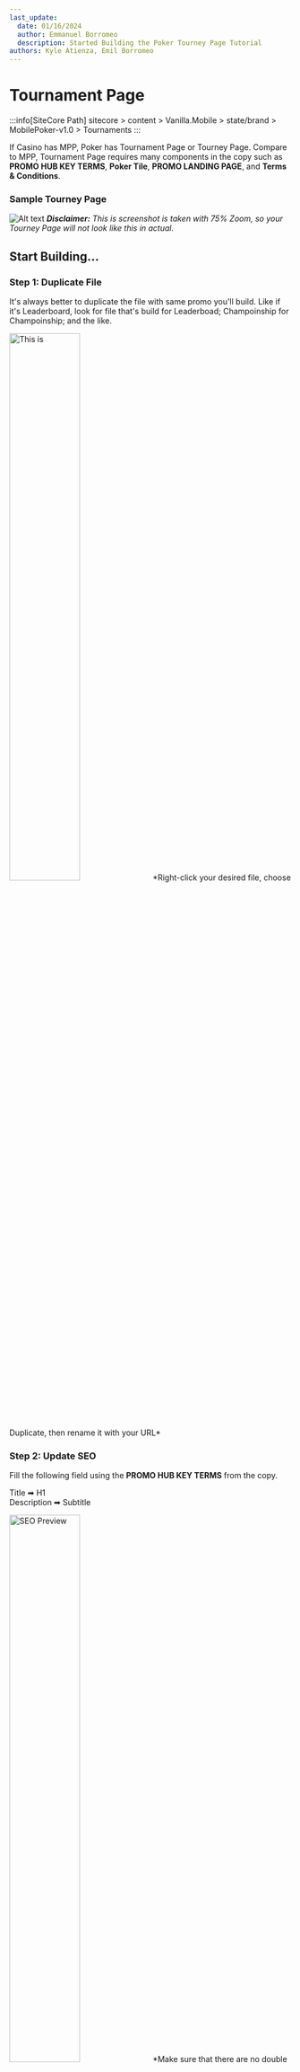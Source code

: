```yaml
---
last_update:
  date: 01/16/2024
  author: Emmanuel Borromeo
  description: Started Building the Poker Tourney Page Tutorial
authors: Kyle Atienza, Emil Borromeo
---
```



# Tournament Page

:::info[SiteCore Path]
sitecore > content > Vanilla.Mobile > state/brand > MobilePoker-v1.0 > Tournaments
:::

If Casino has MPP, Poker has Tournament Page or Tourney Page. Compare to MPP, Tournament Page requires many components in the copy such as **PROMO HUB KEY TERMS**, **Poker Tile**, **PROMO LANDING PAGE**, and **Terms & Conditions**.

### Sample Tourney Page

![Alt text](<../../static/img/builds/tourney-page/tourney page.png>)
***Disclaimer:** This is screenshot is taken with 75% Zoom, so your Tourney Page will not look like this in actual.*

## Start Building...

### Step 1: Duplicate File

It's always better to duplicate the file with same promo you'll build. Like if it's Leaderboard, look for file that's build for Leaderboad; Champoinship for Champoinship; and the like.  

<img width="50%" src={tourneyPage0} alt="This is " />
*Right-click your desired file, choose Duplicate, then rename it with your URL*

### Step 2: Update SEO

Fill the following field using the **PROMO HUB KEY TERMS** from the copy.

Title ➡ H1  
Description ➡ Subtitle

<img src={tourneyPage2} width="50%" alt="SEO Preview " />
*Make sure that there are no double space, and space after the sentence/phrase*
{/* className="mx-auto" */}

### Step 3: Update Synopsis

Fill the followng fields using the **Poker Tile** from the copy.

SypnosisImage ➡ Poker Tiles-640x320 Asset  
SypnosisTitle ➡ H1  
SypnosisDescription ➡ Subtitle  

<img src={tourneyPage3} width="50%" alt="Synopsis Preview " />

### Step 4: Update MainContent1

This Content should follow this format:

```html
<h1><strong>UPPERCASE PROMO NAME</strong> </h1>
<h2><strong>Camel Case Subtitle</strong><h2>
<h2 style="color: #(State Hex Color);"> <strong>Promo Date</strong>\</h2>
<p>Sentence case. Promotional description</p>
<p>Most of the time this contains Table, follow Table formatting on the link provided below.</p>
<p><em>Please make sure to read our full Terms and Conditions before participating in this promotion.</em></p>
<p><a class="btn" style="background: #{State Hex Color); color: #ffffff;" href="{SmartLink}">{CTA}</a></p>
```

Fill this content using the following:

PROMO NAME ➡ Text found on PROMO LANDING PAGE's Main Image [MPP 1080x486]  
Subtitle ➡ PROMO LANDING PAGE's Subtitle  
Promo Date ➡ PROMO LANDING PAGE's Promotional Dates  
Promo description ➡ PROMO LANDING PAGE's Promotional Description  
CTA ➡ Depends on the Promo. Check [CTA Docs Page](../builds/cta) for an exhaustive list of CTAs.  

<div className="flex gap-2" >
<img src={tourneyPage4} width="50%" alt="MainContent1 Preview " />
<img src={tourneyPage41} width="50%" alt="MainContent1 Preview " />
</div>  
*You can either click **Show editor, then go to HTML TAB** (found below the text editor) or **Edit HTML** to insert the required content.*
<br />
:::info
Check [Table Docs Page](../builds/cta) for an exhaustive list of tables.
:::

### Step 5: Update Terms  

The Poker Tournament Page's Terms & Condition has an additional line compare to other builds. Copy the code below and add this before your Ticket's Terms & Conditions.
```
<h2>${dic:4BBA6E66-85C6-4D2F-ABC0-5BA4C06D20CE/TermsandConditions}</h2>
<br />
```
<img src={tourneyPage5} width="50%" alt="Terms Preview " />  
<br />
:::info
Check [Documents Page](../builds/cta) on How To Clean your Terms and Conditions.
:::
